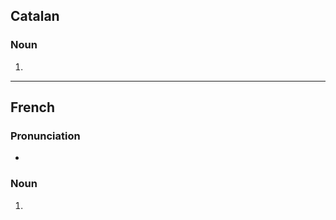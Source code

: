 ==Catalan==

===Noun===
{{head|ca|noun form}}

# {{plural of|exemple|lang=ca}}

----

==French==

===Pronunciation===
* {{IPA|/ɛ.ɡzɑ̃pl/|lang=fr}}

===Noun===
{{head|fr|noun plural form|g=m}}

# {{plural of|exemple|lang=fr}}
